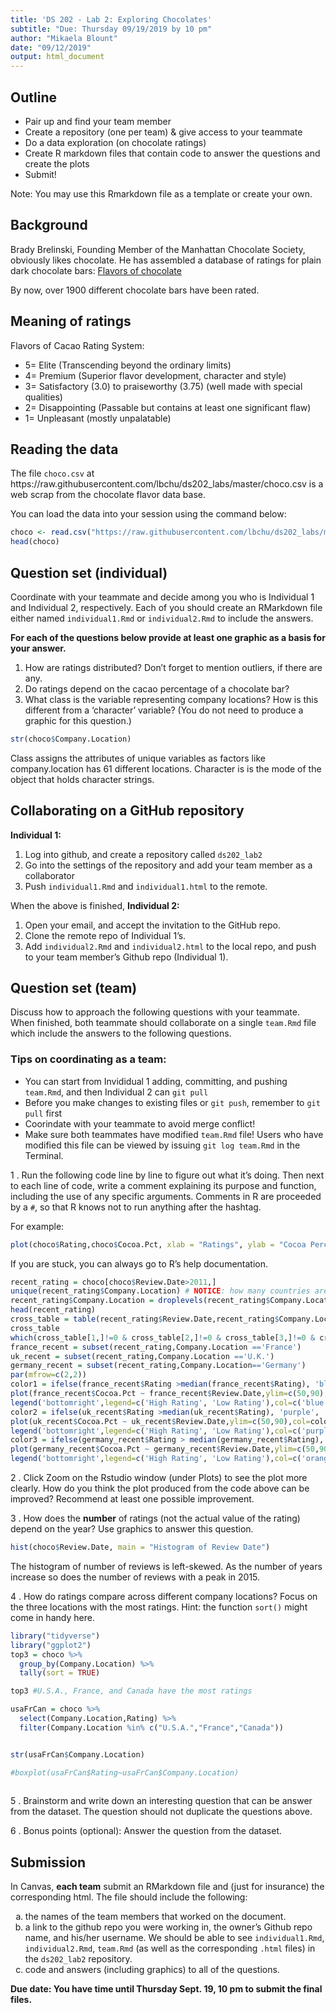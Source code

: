 ```yaml
---
title: 'DS 202 - Lab 2: Exploring Chocolates'
subtitle: "Due: Thursday 09/19/2019 by 10 pm"
author: "Mikaela Blount"
date: "09/12/2019"
output: html_document
---
```



## Outline
  
- Pair up and find your team member
- Create a repository (one per team) & give access to your teammate
- Do a data exploration (on chocolate ratings)
- Create R markdown files that contain code to answer the questions and create the plots
- Submit!

Note: You may use this Rmarkdown file as a template or create your own. 

## Background
  
  Brady Brelinski, Founding Member of the Manhattan Chocolate Society, obviously likes chocolate. He has assembled a database of ratings for plain dark chocolate bars: [Flavors of chocolate](http://flavorsofcacao.com/chocolate_database.html)

By now, over 1900 different chocolate bars have been rated. 

## Meaning of ratings

Flavors of Cacao Rating System:
  
- 5= Elite (Transcending beyond the ordinary limits)
- 4= Premium (Superior flavor development, character and style)
- 3= Satisfactory (3.0) to praiseworthy (3.75) (well made with special qualities)
- 2= Disappointing (Passable but contains at least one significant flaw)
- 1= Unpleasant (mostly unpalatable)

## Reading the data

The file `choco.csv` at https://raw.githubusercontent.com/lbchu/ds202_labs/master/choco.csv is a web scrap from the chocolate flavor data base.

You can load the data into your session using the command below:
  
```r
choco <- read.csv("https://raw.githubusercontent.com/lbchu/ds202_labs/master/choco.csv")
head(choco)
```



## Question set (individual)

Coordinate with your teammate and decide among you who is Individual 1 and Individual 2, respectively. Each of you should create an RMarkdown file either named `individual1.Rmd` or `individual2.Rmd` to include the answers.

**For each of the questions below provide at least one graphic as a basis for your answer.**

1. How are ratings distributed? Don't forget to mention outliers, if there are any.
2. Do ratings depend on the cacao percentage of a chocolate bar? 
3. What class is the variable representing company locations? How is this different from a 'character' variable? (You do not need to produce a graphic for this question.)
```r
str(choco$Company.Location)
```
Class assigns the attributes of unique variables as factors like company.location has 61 different locations. Character is is the mode of the object that holds character strings.

## Collaborating on a GitHub repository

**Individual 1:** 

1. Log into github, and create a repository called `ds202_lab2`
2. Go into the settings of the repository and add your team member as a collaborator
3. Push `individual1.Rmd` and `individual1.html` to the remote.

When the above is finished, **Individual 2:**

1. Open your email, and accept the invitation to the GitHub repo.
2. Clone the remote repo of Individual 1's.
3. Add `individual2.Rmd` and `individual2.html` to the local repo, and push to your team member's Github repo (Individual 1).

## Question set (team)

Discuss how to approach the following questions with your teammate. When finished, both teammate should collaborate on a single `team.Rmd` file which include the answers to the following questions. 

### Tips on coordinating as a team: 
- You can start from Invididual 1 adding, committing, and pushing `team.Rmd`, and then Individual 2 can `git pull`
- Before you make changes to existing files or `git push`, remember to `git pull` first
- Coorindate with your teammate to avoid merge conflict!
- Make sure both teammates have modified `team.Rmd` file! Users who have modified this file can be viewed by issuing `git log team.Rmd` in the Terminal.


1 \. Run the following code line by line to figure out what it's doing. Then next to each line of code, write a comment explaining its purpose and function, including the use of any specific arguments. Comments in R are proceeded by a `#`, so that R knows not to run anything after the hashtag. 

For example: 
```r
plot(choco$Rating,choco$Cocoa.Pct, xlab = "Ratings", ylab = "Cocoa Percentage", pch = 2, cex=2) # creates a plot with Ratings on x-axis and Cocoa Percentage of y-axis. The symbol of points is set to be a triangle (pch=2) and the size of the points is adjusted to be larger (cex=2). 
```

If you are stuck, you can always go to R's help documentation. 


```r
recent_rating = choco[choco$Review.Date>2011,]
unique(recent_rating$Company.Location) # NOTICE: how many countries are listed but how many levels are there? 
recent_rating$Company.Location = droplevels(recent_rating$Company.Location)
head(recent_rating)
cross_table = table(recent_rating$Review.Date,recent_rating$Company.Location)
cross_table
which(cross_table[1,]!=0 & cross_table[2,]!=0 & cross_table[3,]!=0 & cross_table[4,]!=0 & cross_table[5,]!=0)
france_recent = subset(recent_rating,Company.Location =='France')
uk_recent = subset(recent_rating,Company.Location =='U.K.')
germany_recent = subset(recent_rating,Company.Location=='Germany')
par(mfrow=c(2,2))
color1 = ifelse(france_recent$Rating >median(france_recent$Rating), 'blue', 'green')
plot(france_recent$Cocoa.Pct ~ france_recent$Review.Date,ylim=c(50,90),col=color1,pch=18,cex=1.5,xlab="Review Date", ylab= "Cocoa Percentage", main= "France") 
legend('bottomright',legend=c('High Rating', 'Low Rating'),col=c('blue','green'),pch=18)
color2 = ifelse(uk_recent$Rating >median(uk_recent$Rating), 'purple', 'red')
plot(uk_recent$Cocoa.Pct ~ uk_recent$Review.Date,ylim=c(50,90),col=color2,pch=18,cex=1.5, xlab="Review Date", ylab= "Cocoa Percentage", main= "UK")
legend('bottomright',legend=c('High Rating', 'Low Rating'),col=c('purple','red'),pch=18)
color3 = ifelse(germany_recent$Rating > median(germany_recent$Rating), 'orange', 'yellow')
plot(germany_recent$Cocoa.Pct ~ germany_recent$Review.Date,ylim=c(50,90),col=color3,pch=18,cex=1.5,xlab="Review Date", ylab= "Cocoa Percentage", main= "Germany") 
legend('bottomright',legend=c('High Rating', 'Low Rating'),col=c('orange','yellow'),pch=18)
```

2 \. Click Zoom on the Rstudio window (under Plots) to see the plot more clearly. How do you think the plot produced from the code above can be improved? Recommend at least one possible improvement. 

3 \. How does the **number** of ratings (not the actual value of the rating) depend on the year? Use graphics to answer this question.
```r
hist(choco$Review.Date, main = "Histogram of Review Date")
```
The histogram of number of reviews is left-skewed. As the number of years increase so does the number of reviews with a peak in 2015.

4 \. How do ratings compare across different company locations? Focus on the three locations with the most ratings. Hint: the function `sort()` might come in handy here.
```r
library("tidyverse")
library("ggplot2")
top3 = choco %>%
  group_by(Company.Location) %>%
  tally(sort = TRUE)

top3 #U.S.A., France, and Canada have the most ratings

usaFrCan = choco %>%
  select(Company.Location,Rating) %>%
  filter(Company.Location %in% c("U.S.A.","France","Canada"))


str(usaFrCan$Company.Location)

#boxplot(usaFrCan$Rating~usaFrCan$Company.Location)
  


```


5 \. Brainstorm and write down an interesting question that can be answer from the dataset. The question should not duplicate the questions above.

6 \. Bonus points (optional): Answer the question from the dataset.

## Submission

In Canvas, **each team** submit an RMarkdown file and (just for insurance) the corresponding html. The file should include the following: 
  
a. the names of the team members that worked on the document.
b. a link to the github repo you were working in, the owner's Github repo name, and his/her username. We should be able to see `individual1.Rmd`, `individual2.Rmd`,   `team.Rmd` (as well as the corresponding `.html` files) in the `ds202_lab2` repository. 
c. code and answers (including graphics) to all of the questions.

**Due date: You have time until Thursday Sept. 19, 10 pm to submit the final files. **